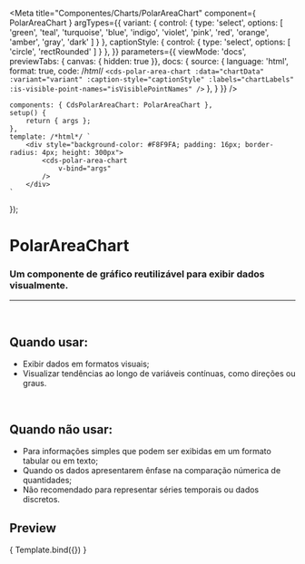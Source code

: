 
<Meta
	title="Componentes/Charts/PolarAreaChart"
	component={ PolarAreaChart }
	argTypes={{
		variant: {
			control: {
				type: 'select',
				options: [
				'green',
				'teal',
				'turquoise',
				'blue',
				'indigo',
				'violet',
				'pink',
				'red',
				'orange',
				'amber',
				'gray',
				'dark'
				]
			}
		},
		captionStyle: {
			control: {
				type: 'select',
				options: [
				'circle',
				'rectRounded'
				]
			}
		},
	}}
	parameters={{
		viewMode: 'docs',
		previewTabs: { canvas: { hidden: true }},
		docs: {
			source: {
				language: 'html',
				format: true,
				code: /*html*/
`<cds-polar-area-chart
	:data="chartData"
	:variant="variant"
	:caption-style="captionStyle"
	:labels="chartLabels"
	:is-visible-point-names="isVisiblePointNames"
/>`
			},
		}
	}}
/>

	components: { CdsPolarAreaChart: PolarAreaChart },
	setup() {
		return { args };
	},
	template: /*html*/ `
		<div style="background-color: #F8F9FA; padding: 16px; border-radius: 4px; height: 300px">
			<cds-polar-area-chart
				v-bind="args"
			/>
		</div>
	`
});

# PolarAreaChart

### Um componente de gráfico reutilizável para exibir dados visualmente.
---
<br />

## Quando usar:
- Exibir dados em formatos visuais;
- Visualizar tendências ao longo de variáveis contínuas, como direções ou graus.

<br />

## Quando não usar:
- Para informações simples que podem ser exibidas em um formato tabular ou em texto;
- Quando os dados apresentarem ênfase na comparação númerica de quantidades;
- Não recomendado para representar séries temporais ou dados discretos.

## Preview

<Canvas>
	<Story
		name="PolarAreaChart"
		args={{
			labels: ['Janeiro','Fevereiro','Março', 'Abril', 'Maio'],
			variant: 'green',
			captionStyle: 'rectRounded',
			isVisiblePointNames: true,
			data: [
				{
					name: 'Ecocardiograma',
					datasets: [
						{
							label: 'Exames realizados',
							data: [120, 220, 180, 320, 150],
						},
					]
				},
			],
	}}
>
	{ Template.bind({}) }
  </Story>
</Canvas>

<ArgsTable story="PolarAreaChart" />

